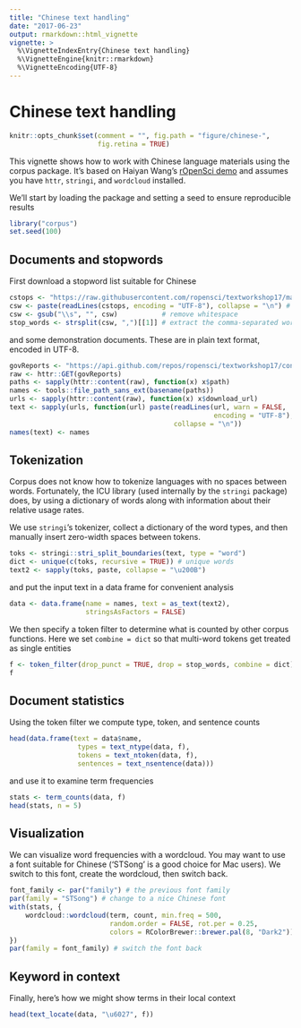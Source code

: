 ```yaml
---
title: "Chinese text handling"
date: "2017-06-23"
output: rmarkdown::html_vignette
vignette: >
  %\VignetteIndexEntry{Chinese text handling}
  %\VignetteEngine{knitr::rmarkdown}
  %\VignetteEncoding{UTF-8}
---
```


Chinese text handling
=====================

```r
knitr::opts_chunk$set(comment = "", fig.path = "figure/chinese-",
                      fig.retina = TRUE)
```

This vignette shows how to work with Chinese language materials using the
corpus package.  It's based on Haiyan Wang's [rOpenSci demo](https://github.com/ropensci/textworkshop17/tree/master/demos/chineseDemo)
and assumes you have `httr`, `stringi`, and `wordcloud` installed.

We'll start by loading the package and setting a seed to ensure reproducible
results
```r
library("corpus")
set.seed(100)
```

## Documents and stopwords

First download a stopword list suitable for Chinese
```r
cstops <- "https://raw.githubusercontent.com/ropensci/textworkshop17/master/demos/chineseDemo/ChineseStopWords.txt"
csw <- paste(readLines(cstops, encoding = "UTF-8"), collapse = "\n") # download
csw <- gsub("\\s", "", csw)           # remove whitespace
stop_words <- strsplit(csw, ",")[[1]] # extract the comma-separated words
```
and some demonstration documents. These are in plain text format,
encoded in UTF-8.
```r
govReports <- "https://api.github.com/repos/ropensci/textworkshop17/contents/demos/chineseDemo/govReports"
raw <- httr::GET(govReports)
paths <- sapply(httr::content(raw), function(x) x$path)
names <- tools::file_path_sans_ext(basename(paths))
urls <- sapply(httr::content(raw), function(x) x$download_url)
text <- sapply(urls, function(url) paste(readLines(url, warn = FALSE,
                                                   encoding = "UTF-8"),
                                         collapse = "\n"))
names(text) <- names
```

## Tokenization

Corpus does not know how to tokenize languages with no spaces between words.
Fortunately, the ICU library (used internally by the `stringi` package) does,
by using a dictionary of words along with information about their relative
usage rates.

We use `stringi`'s tokenizer, collect a dictionary of the word types,
and then manually insert zero-width spaces between tokens.
```r
toks <- stringi::stri_split_boundaries(text, type = "word")
dict <- unique(c(toks, recursive = TRUE)) # unique words
text2 <- sapply(toks, paste, collapse = "\u200B")
```
and put the input text in a data frame for convenient analysis
```r
data <- data.frame(name = names, text = as_text(text2),
                   stringsAsFactors = FALSE)
```

We then specify a token filter to determine what is counted by other corpus
functions.  Here we set `combine = dict` so that multi-word
tokens get treated as single entities
```r
f <- token_filter(drop_punct = TRUE, drop = stop_words, combine = dict)
f
```

## Document statistics

Using the token filter we compute type, token, and sentence counts
```r
head(data.frame(text = data$name,
                 types = text_ntype(data, f),
                 tokens = text_ntoken(data, f),
                 sentences = text_nsentence(data)))
```
and use it to examine term frequencies
```r
stats <- term_counts(data, f)
head(stats, n = 5)
```

## Visualization

We can visualize word frequencies with a wordcloud.  You may want to use a font
suitable for Chinese ('STSong' is a good choice for Mac users). We switch to
this font, create the wordcloud, then switch back.
```r
font_family <- par("family") # the previous font family
par(family = "STSong") # change to a nice Chinese font
with(stats, {
    wordcloud::wordcloud(term, count, min.freq = 500,
                         random.order = FALSE, rot.per = 0.25,
                         colors = RColorBrewer::brewer.pal(8, "Dark2"))
})
par(family = font_family) # switch the font back
```

## Keyword in context

Finally, here's how we might show terms in their local context
```r
head(text_locate(data, "\u6027", f))
```
